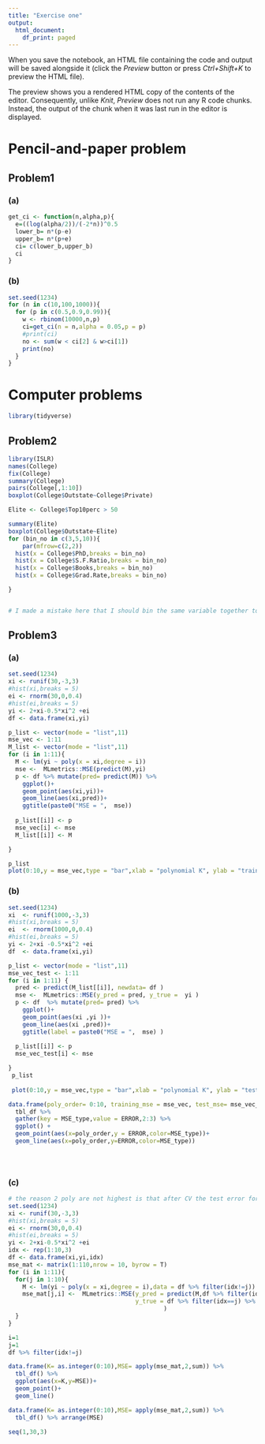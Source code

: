 ```yaml
---
title: "Exercise one"
output:
  html_document:
    df_print: paged
---
```



When you save the notebook, an HTML file containing the code and output will be saved alongside it (click the *Preview* button or press *Ctrl+Shift+K* to preview the HTML file).

The preview shows you a rendered HTML copy of the contents of the editor. Consequently, unlike *Knit*, *Preview* does not run any R code chunks. Instead, the output of the chunk when it was last run in the editor is displayed.


# Pencil-and-paper problem
## Problem1
### (a)

\begin{equation}
\epsilon = (ln(\alpha/2)/-2*n)^0.5
width= 2n\epsilon
\end{equation}


```r
get_ci <- function(n,alpha,p){
  e=((log(alpha/2))/(-2*n))^0.5
  lower_b= n*(p-e)
  upper_b= n*(p+e)
  ci= c(lower_b,upper_b)
  ci
}
```


### (b)
```r
set.seed(1234)
for (n in c(10,100,1000)){
  for (p in c(0.5,0.9,0.99)){
    w <- rbinom(10000,n,p)
    ci=get_ci(n = n,alpha = 0.05,p = p)
    #print(ci)
    no <- sum(w < ci[2] & w>ci[1])
    print(no)
  }
}


```





# Computer problems
```r
library(tidyverse)
```

## Problem2

```r
library(ISLR)
names(College)
fix(College)
summary(College)
pairs(College[,1:10])
boxplot(College$Outstate~College$Private)

Elite <- College$Top10perc > 50

summary(Elite) 
boxplot(College$Outstate~Elite)
for (bin_no in c(3,5,10)){
    par(mfrow=c(2,2))
  hist(x = College$PhD,breaks = bin_no)
  hist(x = College$S.F.Ratio,breaks = bin_no)
  hist(x = College$Books,breaks = bin_no)
  hist(x = College$Grad.Rate,breaks = bin_no)

}


# I made a mistake here that I should bin the same variable together to see how dis change with different breaks
```

## Problem3
### (a)
```r
set.seed(1234)
xi <- runif(30,-3,3)
#hist(xi,breaks = 5)
ei <- rnorm(30,0,0.4)
#hist(ei,breaks = 5)
yi <- 2+xi-0.5*xi^2 +ei
df <- data.frame(xi,yi)

p_list <- vector(mode = "list",11)
mse_vec <- 1:11
M_list <- vector(mode = "list",11)
for (i in 1:11){
  M <- lm(yi ~ poly(x = xi,degree = i))
  mse <-  MLmetrics::MSE(predict(M),yi)
  p <- df %>% mutate(pred= predict(M)) %>% 
    ggplot()+
    geom_point(aes(xi,yi))+
    geom_line(aes(xi,pred))+
    ggtitle(paste0("MSE = ",  mse))
            
  p_list[[i]] <- p
  mse_vec[i] <- mse
  M_list[[i]] <- M

}

p_list
plot(0:10,y = mse_vec,type = "bar",xlab = "polynomial K", ylab = "training MSE")
```

### (b)

```r
set.seed(1234)
xi  <- runif(1000,-3,3)
#hist(xi,breaks = 5)
ei  <- rnorm(1000,0,0.4)
#hist(ei,breaks = 5)
yi <- 2+xi -0.5*xi^2 +ei
df  <- data.frame(xi,yi)

p_list <- vector(mode = "list",11)
mse_vec_test <- 1:11
for (i in 1:11) {
  pred <- predict(M_list[[i]], newdata= df )
  mse <-  MLmetrics::MSE(y_pred = pred, y_true =  yi )
  p <- df  %>% mutate(pred= pred) %>% 
    ggplot()+
    geom_point(aes(xi ,yi ))+
    geom_line(aes(xi ,pred))+
    ggtitle(label = paste0("MSE = ",  mse) )
    
  p_list[[i]] <- p
  mse_vec_test[i] <- mse

}
 p_list
 
 plot(0:10,y = mse_vec,type = "bar",xlab = "polynomial K", ylab = "test MSE")

data.frame(poly_order= 0:10, training_mse = mse_vec, test_mse= mse_vec_test) %>% 
  tbl_df %>% 
  gather(key = MSE_type,value = ERROR,2:3) %>% 
  ggplot() +
  geom_point(aes(x=poly_order,y = ERROR,color=MSE_type))+
  geom_line(aes(x=poly_order,y=ERROR,color=MSE_type))


 
```



### (c)
```r
# the reason 2 poly are not highest is that after CV the test error for higher p goes down and errors are some how randomly distributed so by chance it may not be the highest.
set.seed(1234)
xi <- runif(30,-3,3)
#hist(xi,breaks = 5)
ei <- rnorm(30,0,0.4)
#hist(ei,breaks = 5)
yi <- 2+xi-0.5*xi^2 +ei
idx <- rep(1:10,3)
df <- data.frame(xi,yi,idx)
mse_mat <- matrix(1:110,nrow = 10, byrow = T)
for (i in 1:11){
  for(j in 1:10){
    M <- lm(yi ~ poly(x = xi,degree = i),data = df %>% filter(idx!=j))
    mse_mat[j,i] <-  MLmetrics::MSE(y_pred = predict(M,df %>% filter(idx==j)),
                                    y_true = df %>% filter(idx==j) %>% pull(yi)
                                            )
  }
}

i=1
j=1
df %>% filter(idx!=j)

data.frame(K= as.integer(0:10),MSE= apply(mse_mat,2,sum)) %>% 
  tbl_df() %>% 
  ggplot(aes(x=K,y=MSE))+
  geom_point()+
  geom_line()

data.frame(K= as.integer(0:10),MSE= apply(mse_mat,2,sum)) %>% 
  tbl_df() %>% arrange(MSE)

seq(1,30,3)
```

